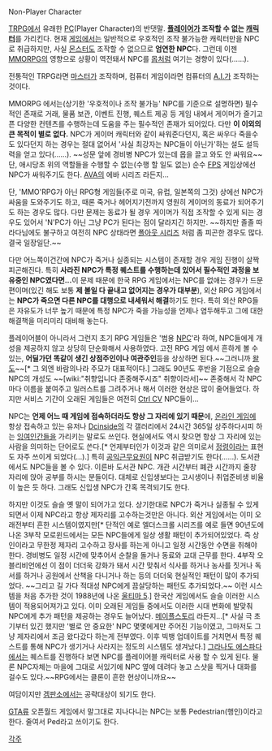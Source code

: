 Non-Player Character

[[TRPG]]에서 유래한 [[PC]](Player Character)의 반댓말. '''[[플레이어]]가 조작할 수 없는 [[캐릭터]]'''를 가리킨다. 현재 [[게임]]에서는 일반적으로 우호적인 조작 불가능한 캐릭터만을 NPC로 취급하지만, 사실 [[몬스터]]도 조작할 수 없으므로 '''엄연한 NPC'''다. 그런데 이젠 [[MMORPG]]의 영향으로 상황이 역전돼서 NPC를 [[몹]]처럼 여기는 경향이 있다(……).

전통적인 TRPG라면 [[마스터]]가 조작하며, 컴퓨터 게임이라면 컴퓨터의 [[A.I.]]가 조작하는 것이다.

MMORPG 에서는(상기한 '우호적이나 조작 불가능' NPC를 기준으로 설명하면) 필수적인 존재로 거래, 물품 보관, 이벤트 진행, 퀘스트 제공 등 게임 내에서 게이머가 즐기고픈 다양한 컨텐츠를 수행하는데 도움을 주는 필수적인 존재가 되어있다. 다만 '''이 이외의 큰 목적이 별로 없다.''' NPC가 게이머 캐릭터와 같이 싸워준다던지, 혹은 싸우다 죽을수도 있다던지 하는 경우는 절대 없어서 '사실 최강자는 NPC들이 아닌가'하는 설도 설득력을 얻고 있다(……). ~~성문 앞에 경비병 NPC가 있는데 몹을 끌고 와도 안 싸워요~~ 단, 애시당초 위의 역할들을 수행할 수 없는(수행 할 일도 없는) 순수 [[FPS]] 게임상에선 NPC가 싸워주기도 한다. [[AVA]]의 에바 시리즈 라든지...

단, 'MMO'RPG가 아닌 RPG형 게임들(주로 미국, 유럽, 일본쪽의 그것) 상에선 NPC가 싸움을 도와주기도 하고, 때론 죽거나 헤어지기전까지 영원히 게이머의 동료가 되어주기도 하는 경우도 많다. 다만 문제는 동료가 될 경우 게이머가 직접 조작할 수 있게 되는 경우도 있어서 'N'PC가 아닌 그냥 PC가 된다는 점이 달라지긴 하지만. ~~하지만 졸졸 따라다님에도 불구하고 여전히 NPC 상태라면 [[폴아웃 시리즈]] 처럼 좀 피곤한 경우도 많다. 결국 일장일단.~~

다만 어느쪽이건간에 NPC가 죽거나 실종되는 시스템이 존재할 경우 게임 진행이 살짝 피곤해진다. 특히 '''사라진 NPC가 특정 퀘스트를 수행하는데 있어서 필수적인 과정을 보유중인 NPC였다면...'''이 문제 때문에 한국 RPG 게임에서는 NPC를 없애는 경우가 드문 편이며(있긴 해도 보통 '''제 볼일 다 끝내고 없어지는 경우가 대부분'''), 외산 RPG 게임에서는 '''NPC가 죽으면 다른 NPC를 대행으로 내세워서 해결'''하기도 한다. 특히 외산 RPG들은 자유도가 너무 높기 때문에 특정 NPC가 죽을 가능성을 언제나 염두해두고 그에 대한 해결책을 미리미리 대비해 놓는다. 

플레이어블이 아니라서 그런지 초기 RPG 게임들은 '범용 [[NPC]]'라 하여, NPC들에게 개성을 제공하지 않고 상당히 단순화해서 사용하였다. 고전 RPG 게임 에서 흔하게 볼 수 있는, '''어딜가던 똑같이 생긴 상점주인이나 여관주인'''등을 상상하면 된다.~~그러니까 [[왈도]]~~[* 그 외엔 바람의나라 주모가 대표적이다.] 그래도 90년도 후반을 기점으로 슬슬 NPC의 개성도 ~~[wiki:"취향입니다 존중해주시죠" 취향이라서]~~ 존중해서 각 NPC마다 이름을 붙여주고 일러스트를 그려주거나 해서 이러한 현상은 많이 줄어들었다. 하지만 서비스 기간이 오래된 게임들은 여전히 [[Ctrl CV]] NPC들이...

NPC는 '''언제 어느 때 게임에 접속하더라도 항상 그 자리에 있기 때문'''에, [[온라인 게임]]에 항상 접속하고 있는 유저나 [[Dcinside]]의 각 갤러리에서 24시간 365일 상주하다시피 하는 [[잉여인간]]들을 가리키는 말로도 쓰인다. 현실에서도 역시 찾으면 항상 그 자리에 있는 사람을 의미하는 단어로도 쓴다.[* 언제부터인가 이것과 같은 의미로서 [[정령]]이라는 표현도 자주 쓰이게 되었다(...).] 특히 [[공익근무요원]]이 NPC 취급받기도 한다(……). 도서관에서도 NPC들을 볼 수 있다. 이른바 도서관 NPC. 개관 시간부터 폐관 시간까지 줄창 자리에 앉아 공부를 하시는 분들이다. 대체로 신입생보다는 고시생이나 취업준비생 비율이 높은 듯 하다. 그래도 신입생 NPC가 간혹 목격되기도 한다.

하지만 이것도 슬슬 옛 말이 되어가고 있다. 상기한대로 NPC가 죽거나 실종될 수 있게 되면서 이제 NPC라고 항상 제자리를 고수하는것만은 아니다. 외산 게임에서는 이미 오래전부터 흔한 시스템이였지만[* 단적인 예로 엘더스크롤 시리즈를 예로 들면 90년도에 나온 3부작 모로윈드에서는 모든 NPC들에게 일상 생활 패턴이 추가되어있었다. 즉 상인이라고 무한정 제자리 고수하고 장사를 하는게 아니고 일정 시간동안 수면을 취해야 한다. 경비병도 일정 시간에 맞추어서 순찰을 돌거나 동료와 교대 근무를 한다. 4부작 오블리비언에선 이 점이 더더욱 강화가 돼서 시간 맞춰서 식사를 하거나 농사를 짓거나 독서를 하거나 공원에서 산책을 다니거나 하는 등의 더더욱 현실적인 패턴이 많이 추가되었다. ~~그리고 길 가다 적대성 NPC에게 끔살당하는 패턴도 추가되었다.~~ 이런 시스템을 처음 추가한 것이 1988년에 나온 [[울티마 5]].] 한국산 게임에서도 슬슬 이러한 시스템이 적용되어져가고 있다. 이미 오래된 게임들 중에서도 이러한 시대 변화에 발맞춰 NPC에게 추가 패턴을 제공하는 경우도 늘어났다. [[메이플스토리]] 라든지...[* 사실 극 초기부터 있긴 했지만 '별로 안 중요한' NPC 몇몇에게만 주어진 기능이였고, 그마저도 그냥 제자리에서 조금 왔다갔다 하는게 전부였다. 이후 빅뱅 업데이트를 거치면서 특정 퀘스트를 통해 NPC가 생기거나 사라지는 정도의 시스템도 생겨났다.] [[그라나도 에스파다]]에서는 퀘스트를 진행하다 보면 NPC를 플레이어블 캐릭터로 사용 할 수 있게 된다. 물론 NPC자체는 마을에 그대로 서있기에 NPC 옆에 데려다 놓고 스샷을 찍거나 대화를 걸수도 있다.~~RPG에서는 클론이 흔한 현상이니까요~~

여담이지만 [[겜판소]]에서는 공략대상이 되기도 한다.

[[GTA]]류 오픈월드 게임에서 말그대로 지나다니는 NPC는 보통 Pedestrian(행인)이라고 한다. 줄여서 Ped라고 쓰이기도 한다.

[[각주]]
